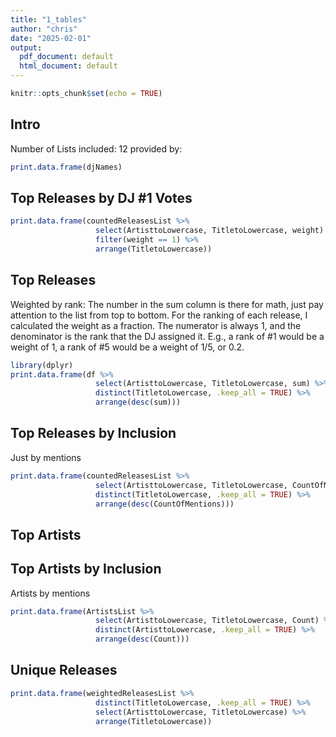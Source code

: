 ```yaml
---
title: "1_tables"
author: "chris"
date: "2025-02-01"
output:
  pdf_document: default
  html_document: default
---
```


```r
knitr::opts_chunk$set(echo = TRUE)
```


## Intro

Number of Lists included: 12
provided by:
```r
print.data.frame(djNames)
```


## Top Releases by DJ #1 Votes
```r
print.data.frame(countedReleasesList %>%
                   select(ArtisttoLowercase, TitletoLowercase, weight) %>% 
                   filter(weight == 1) %>% 
                   arrange(TitletoLowercase))

```

## Top Releases

Weighted by rank:
The number in the sum column is there for math, just pay attention to the list
from top to bottom. For the ranking of each release, I calculated the weight as a fraction. The 
numerator is always 1, and the denominator is the rank that the DJ assigned it. 
E.g., a rank of #1 would be a weight of 1, a rank of #5 would be a weight of 1/5, or 0.2.
```r
library(dplyr)
print.data.frame(df %>% 
                   select(ArtisttoLowercase, TitletoLowercase, sum) %>% 
                   distinct(TitletoLowercase, .keep_all = TRUE) %>% 
                   arrange(desc(sum)))

```


## Top Releases by Inclusion

Just by mentions

```r
print.data.frame(countedReleasesList %>% 
                   select(ArtisttoLowercase, TitletoLowercase, CountOfMentions) %>% 
                   distinct(TitletoLowercase, .keep_all = TRUE) %>% 
                   arrange(desc(CountOfMentions)))

```

## Top Artists

## Top Artists by Inclusion

Artists by mentions

```r
print.data.frame(ArtistsList %>% 
                   select(ArtisttoLowercase, TitletoLowercase, Count) %>% 
                   distinct(ArtisttoLowercase, .keep_all = TRUE) %>% 
                   arrange(desc(Count)))

```


## Unique Releases
```r
print.data.frame(weightedReleasesList %>% 
                   distinct(TitletoLowercase, .keep_all = TRUE) %>%
                   select(ArtisttoLowercase, TitletoLowercase) %>% 
                   arrange(TitletoLowercase))
```


